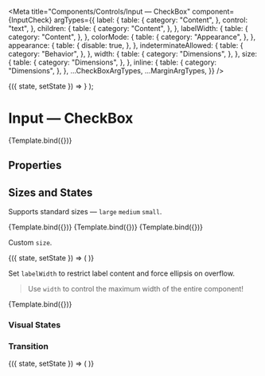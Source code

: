 
<Meta
  title="Components/Controls/Input — CheckBox"
  component={InputCheck}
  argTypes={{
    label: {
      table: {
        category: "Content",
      },
      control: "text",
    },
    children: {
      table: {
        category: "Content",
      },
    },
    labelWidth: {
      table: {
        category: "Content",
      },
    },
    colorMode: {
      table: {
        category: "Appearance",
      },
    },
    appearance: {
      table: {
        disable: true,
      },
    },
    indeterminateAllowed: {
      table: {
        category: "Behavior",
      },
    },
    width: {
      table: {
        category: "Dimensions",
      },
    },
    size: {
      table: {
        category: "Dimensions",
      },
    },
    inline: {
      table: {
        category: "Dimensions",
      },
    },
    ...CheckBoxArgTypes,
    ...MarginArgTypes,
  }}
/>

  <StateManager initialValue={args.value}>
    {({ state, setState }) => <InputCheck {...args} value={state} onChange={setState} />}
  </StateManager>
);

# Input — CheckBox

<Description of={InputCheck} />

<Canvas withSource="none">
  <Story name="Basic" args={{ label: "Label", value: false }}>
    {Template.bind({})}
  </Story>
</Canvas>

## Properties

<ArgsTable story="Basic" />

## Sizes and States

Supports standard sizes — `large` `medium` `small`.

<Canvas withSource="none">
  <Story name="Large" args={{ label: "Large", size: "large", value: false }}>
    {Template.bind({})}
  </Story>
  <Story name="Medium" args={{ label: "Medium", size: "medium", value: false }}>
    {Template.bind({})}
  </Story>
  <Story name="Small" args={{ label: "Small", size: "small", value: false }}>
    {Template.bind({})}
  </Story>
</Canvas>

Custom `size`.

<Canvas withSource="none">
  <Story name="Custom Size">
    <StateManager initialValue={false}>
      {({ state, setState }) => (
        <InputCheck value={state} onChange={setState} size={40} label={state ? "40px — On" : "40px — Off"} />
      )}
    </StateManager>
  </Story>
</Canvas>

Set `labelWidth` to restrict label content and force ellipsis on overflow.

> Use `width` to control the maximum width of the entire component!

<Canvas>
  <Story
    name="Label width"
    args={{
      label: "Label is restricted to 200px, but is longer",
      labelWidth: 200,
      value: true,
    }}>
    {Template.bind({})}
  </Story>
</Canvas>

### Visual States

<Canvas withSource="none">
  <Story name="Visual States">
    <InputCheck marginBottom={8} label="Unchecked" />
    <InputCheck marginBottom={8} label="Checked" value={true} />
    <InputCheck marginBottom={8} label="Indeterminate" indeterminateAllowed value={undefined} />
    <InputCheck marginBottom={8} label="Checked and Disabled" value={true} disabled />
    <InputCheck marginBottom={8} label="Readonly" value={true} readonly />
    <InputCheck disabled label="Disabled" />
  </Story>
</Canvas>

### Transition

<Canvas withSource="none">
  <Story name="Transition">
    <StateManager initialValue={false}>
      {({ state, setState }) => (
        <InputCheck
          indeterminateAllowed
          value={state}
          onChange={setState}
          label={state == null ? "Indeterminate" : state ? "On" : "Off"}
        />
      )}
    </StateManager>
  </Story>
</Canvas>
